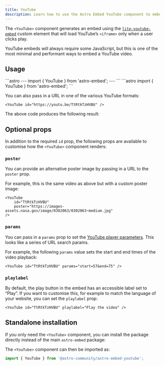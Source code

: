 ```yaml
---
title: YouTube
description: Learn how to use the Astro Embed YouTube component to embed YouTube videos in your website
---
```



The `<YouTube>` component generates an embed using the [`lite-youtube-embed`](https://github.com/paulirish/lite-youtube-embed) custom element that will load YouTube’s `<iframe>` only when a user clicks play.

YouTube embeds will always require some JavaScript, but this is one of the most minimal and performant ways to embed a YouTube video.

## Usage

<Tabs>
<TabItem label="Astro" icon="astro">
```astro
---
import { YouTube } from 'astro-embed';
---

<YouTube id="TtRtkTzHVBU" />
```
</TabItem>
<TabItem label="MDX" icon="seti:markdown">
```astro
import { YouTube } from 'astro-embed';

<YouTube id="TtRtkTzHVBU" />
```
</TabItem>
</Tabs>

You can also pass in a URL in one of the various YouTube formats:

```astro
<YouTube id="https://youtu.be/TtRtkTzHVBU" />
```

The above code produces the following result:

<YouTube id="https://youtu.be/TtRtkTzHVBU" />

## Optional props

In addition to the required `id` prop, the following props are available to customise how the `<YouTube>` component renders:

### `poster`

You can provide an alternative poster image by passing in a URL to the `poster` prop.

For example, this is the same video as above but with a custom poster image:

```astro
<YouTube
	id="TtRtkTzHVBU"
	poster="https://images-assets.nasa.gov/image/0302063/0302063~medium.jpg"
/>
```

<YouTube
	id="TtRtkTzHVBU"
	poster="https://images-assets.nasa.gov/image/0302063/0302063~medium.jpg"
/>

### `params`

You can pass in a `params` prop to set the [YouTube player parameters](https://developers.google.com/youtube/player_parameters#Parameters). This looks like a series of URL search params.

For example, the following `params` value sets the start and end times of the video playback:

```astro
<YouTube id="TtRtkTzHVBU" params="start=57&end=75" />
```

<YouTube id="TtRtkTzHVBU" params="start=57&end=75" />

### `playlabel`

By default, the play button in the embed has an accessible label set to “Play”.
If you want to customise this, for example to match the language of your website, you can set the `playlabel` prop:

```astro
<YouTube id="TtRtkTzHVBU" playlabel="Play the video" />
```

## Standalone installation

If you only need the `<YouTube>` component, you can install the package directly instead of the main `astro-embed` package:


<PackageManagers pkg="@astro-community/astro-embed-youtube" />

The `<YouTube>` component can then be imported as:

```js
import { YouTube } from '@astro-community/astro-embed-youtube';
```

